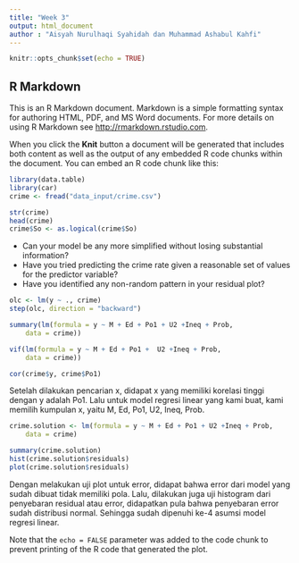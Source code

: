 ---
title: "Week 3"
output: html_document
author : "Aisyah Nurulhaqi Syahidah dan Muhammad Ashabul Kahfi"
---

```{r setup, include=FALSE}
knitr::opts_chunk$set(echo = TRUE)
```

## R Markdown

This is an R Markdown document. Markdown is a simple formatting syntax for authoring HTML, PDF, and MS Word documents. For more details on using R Markdown see <http://rmarkdown.rstudio.com>.

When you click the **Knit** button a document will be generated that includes both content as well as the output of any embedded R code chunks within the document. You can embed an R code chunk like this:

```{r}
library(data.table)
library(car)
crime <- fread("data_input/crime.csv")
```

```{r}
str(crime)
head(crime)
crime$So <- as.logical(crime$So)
```

- Can your model be any more simplified without losing substantial information?
- Have you tried predicting the crime rate given a reasonable set of values for the predictor variable?
- Have you identified any non-random pattern in your residual plot?

```{r}
olc <- lm(y ~ ., crime)
step(olc, direction = "backward")
```

```{r}
summary(lm(formula = y ~ M + Ed + Po1 + U2 +Ineq + Prob, 
    data = crime))

vif(lm(formula = y ~ M + Ed + Po1 +  U2 +Ineq + Prob, 
    data = crime))

cor(crime$y, crime$Po1)
```
Setelah dilakukan pencarian x, didapat x yang memiliki korelasi tinggi dengan y adalah Po1. 
Lalu untuk model regresi linear yang kami buat, kami memilih kumpulan x, yaitu M, Ed, Po1, U2, Ineq, Prob.

```{r}
crime.solution <- lm(formula = y ~ M + Ed + Po1 + U2 +Ineq + Prob, 
    data = crime)

summary(crime.solution)
hist(crime.solution$residuals)
plot(crime.solution$residuals)
```
Dengan melakukan uji plot untuk error, didapat bahwa error dari model yang sudah dibuat tidak memiliki pola.
Lalu, dilakukan juga uji histogram dari penyebaran residual atau error, didapatkan pula bahwa penyebaran error sudah distribusi normal.
Sehingga sudah dipenuhi ke-4 asumsi model regresi linear.


Note that the `echo = FALSE` parameter was added to the code chunk to prevent printing of the R code that generated the plot.
